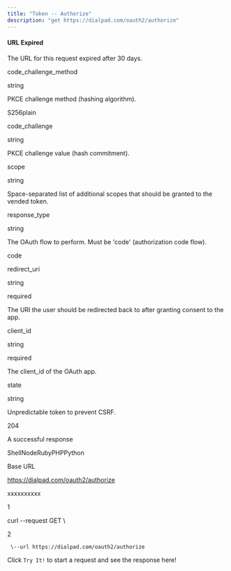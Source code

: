 ```yaml
---
title: "Token -- Authorize"
description: "get https://dialpad.com/oauth2/authorize"
---
```

#### URL Expired

The URL for this request expired after 30 days.

code\_challenge\_method

string

PKCE challenge method (hashing algorithm).

S256plain

code\_challenge

string

PKCE challenge value (hash commitment).

scope

string

Space-separated list of additional scopes that should be granted to the vended token.

response\_type

string

The OAuth flow to perform. Must be 'code' (authorization code flow).

code

redirect\_uri

string

required

The URI the user should be redirected back to after granting consent to the app.

client\_id

string

required

The client\_id of the OAuth app.

state

string

Unpredictable token to prevent CSRF.

204

A successful response



ShellNodeRubyPHPPython

Base URL

https://dialpad.com/oauth2/authorize

xxxxxxxxxx

1

curl \--request GET \\

2

     \--url https://dialpad.com/oauth2/authorize

Click `Try It!` to start a request and see the response here!


